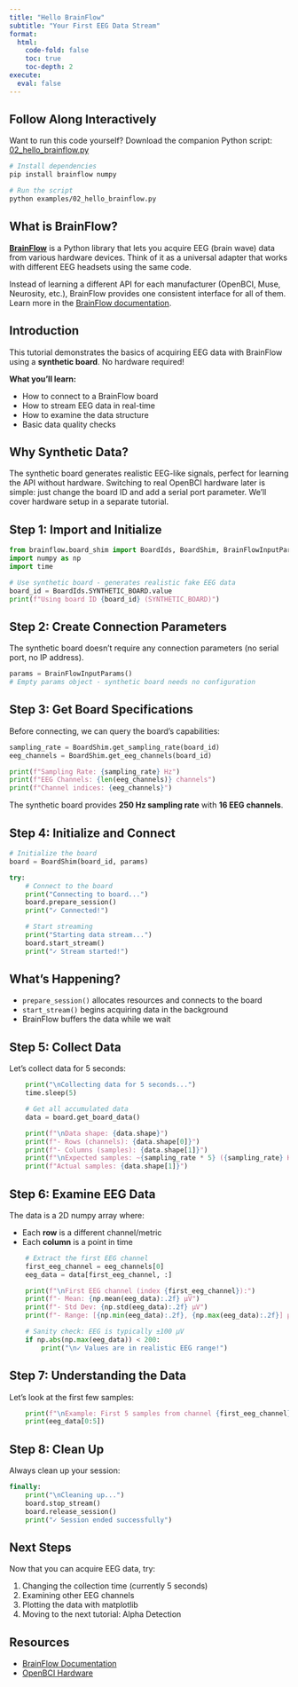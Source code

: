 ```yaml
---
title: "Hello BrainFlow"
subtitle: "Your First EEG Data Stream"
format:
  html:
    code-fold: false
    toc: true
    toc-depth: 2
execute:
  eval: false
---
```


::: callout-tip
## Follow Along Interactively

Want to run this code yourself? Download the companion Python script: [02_hello_brainflow.py](https://github.com/vestige-research/eeg-alpha/blob/main/examples/02_hello_brainflow.py)

``` bash
# Install dependencies
pip install brainflow numpy

# Run the script
python examples/02_hello_brainflow.py
```
:::

## What is BrainFlow?

[**BrainFlow**](https://brainflow.org/) is a Python library that lets you acquire EEG (brain wave) data from various hardware devices. Think of it as a universal adapter that works with different EEG headsets using the same code.

Instead of learning a different API for each manufacturer (OpenBCI, Muse, Neurosity, etc.), BrainFlow provides one consistent interface for all of them. Learn more in the [BrainFlow documentation](https://brainflow.readthedocs.io/en/stable/).

## Introduction

This tutorial demonstrates the basics of acquiring EEG data with BrainFlow using a **synthetic board**. No hardware required!

**What you'll learn:**

-   How to connect to a BrainFlow board
-   How to stream EEG data in real-time
-   How to examine the data structure
-   Basic data quality checks

::: callout-note
## Why Synthetic Data?

The synthetic board generates realistic EEG-like signals, perfect for learning the API without hardware. Switching to real OpenBCI hardware later is simple: just change the board ID and add a serial port parameter. We'll cover hardware setup in a separate tutorial.
:::

## Step 1: Import and Initialize

```python
from brainflow.board_shim import BoardIds, BoardShim, BrainFlowInputParams
import numpy as np
import time

# Use synthetic board - generates realistic fake EEG data
board_id = BoardIds.SYNTHETIC_BOARD.value
print(f"Using board ID {board_id} (SYNTHETIC_BOARD)")
```

## Step 2: Create Connection Parameters

The synthetic board doesn't require any connection parameters (no serial port, no IP address).

```python
params = BrainFlowInputParams()
# Empty params object - synthetic board needs no configuration
```

## Step 3: Get Board Specifications

Before connecting, we can query the board's capabilities:

```python
sampling_rate = BoardShim.get_sampling_rate(board_id)
eeg_channels = BoardShim.get_eeg_channels(board_id)

print(f"Sampling Rate: {sampling_rate} Hz")
print(f"EEG Channels: {len(eeg_channels)} channels")
print(f"Channel indices: {eeg_channels}")
```

The synthetic board provides **250 Hz sampling rate** with **16 EEG channels**.

## Step 4: Initialize and Connect

```python
# Initialize the board
board = BoardShim(board_id, params)

try:
    # Connect to the board
    print("Connecting to board...")
    board.prepare_session()
    print("✓ Connected!")

    # Start streaming
    print("Starting data stream...")
    board.start_stream()
    print("✓ Stream started!")
```

::: callout-note
## What's Happening?

-   `prepare_session()` allocates resources and connects to the board
-   `start_stream()` begins acquiring data in the background
-   BrainFlow buffers the data while we wait
:::

## Step 5: Collect Data

Let's collect data for 5 seconds:

```python
    print("\nCollecting data for 5 seconds...")
    time.sleep(5)

    # Get all accumulated data
    data = board.get_board_data()

    print(f"\nData shape: {data.shape}")
    print(f"- Rows (channels): {data.shape[0]}")
    print(f"- Columns (samples): {data.shape[1]}")
    print(f"\nExpected samples: ~{sampling_rate * 5} ({sampling_rate} Hz × 5 seconds)")
    print(f"Actual samples: {data.shape[1]}")
```

## Step 6: Examine EEG Data

The data is a 2D numpy array where:

-   Each **row** is a different channel/metric
-   Each **column** is a point in time

```python
    # Extract the first EEG channel
    first_eeg_channel = eeg_channels[0]
    eeg_data = data[first_eeg_channel, :]

    print(f"\nFirst EEG channel (index {first_eeg_channel}):")
    print(f"- Mean: {np.mean(eeg_data):.2f} µV")
    print(f"- Std Dev: {np.std(eeg_data):.2f} µV")
    print(f"- Range: [{np.min(eeg_data):.2f}, {np.max(eeg_data):.2f}] µV")

    # Sanity check: EEG is typically ±100 µV
    if np.abs(np.max(eeg_data)) < 200:
        print("\n✓ Values are in realistic EEG range!")
```

## Step 7: Understanding the Data

Let's look at the first few samples:

```python
    print(f"\nExample: First 5 samples from channel {first_eeg_channel}:")
    print(eeg_data[0:5])
```

## Step 8: Clean Up

Always clean up your session:

```python
finally:
    print("\nCleaning up...")
    board.stop_stream()
    board.release_session()
    print("✓ Session ended successfully")
```

## Next Steps

Now that you can acquire EEG data, try:

1.  Changing the collection time (currently 5 seconds)
2.  Examining other EEG channels
3.  Plotting the data with matplotlib
4.  Moving to the next tutorial: Alpha Detection

## Resources

-   [BrainFlow Documentation](https://brainflow.readthedocs.io/)
-   [OpenBCI Hardware](https://openbci.com/)
